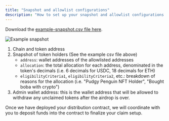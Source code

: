 ```yaml
---
title: "Snapshot and allowlist configurations"
description: "How to set up your snapshot and allowlist configurations for your airdrop claim."
---
```


Download the [example-snapshot.csv file here](https://megaphone.b-cdn.net/docs/example-snapshot.csv).

![Example snapshot](https://megaphone.b-cdn.net/docs/example-snapshot-img.png)

1. Chain and token address
2. Snapshot of token holders (See the example csv file above)
    - `address`: wallet addresses of the allowlisted addresses
    - `allocation`: the total allocation for each address, denominated in the token's decimals (i.e. 6 decimals for USDC, 18 decimals for ETH)
    - `eligibilityCriteria1`, `eligibilityCriteria2`, etc.: breakdown of reasons for the allocation (i.e. "Pudgy Penguin NFT Holder", "Bought boba with crypto")
3. Admin wallet address: this is the wallet address that will be allowed to withdraw any unclaimed tokens after the airdrop is over.

Once we have deployed your distribution contract, we will coordinate with you to
deposit funds into the contract to finalize your claim setup.